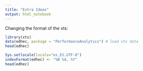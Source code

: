 ```yaml
---
title: "Extra Ideas"
output: html_notebook
---
```


Changing the format of the xts:

```r
library(xts)
data(edhec, package = "PerformanceAnalytics") # load xts data
head(edhec)
```


```r
Sys.setlocale(locale="es_ES.UTF-8")
indexFormat(edhec) <- "%B %d, %Y"
head(edhec)
```

